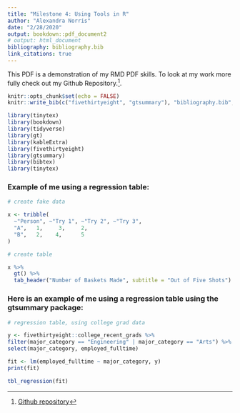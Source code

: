 ```yaml
---
title: "Milestone 4: Using Tools in R"
author: "Alexandra Norris"
date: "2/28/2020"
output: bookdown::pdf_document2
# output: html_document
bibliography: bibliography.bib
link_citations: true
---
```


This PDF is a demonstration of my RMD PDF skills. To look at my work more fully check out my Github Repository.^[[Github repository](https://github.com/asnorris/milestone-4)]. 

```r

knitr::opts_chunk$set(echo = FALSE)
knitr::write_bib(c("fivethirtyeight", "gtsummary"), "bibliography.bib", width = 60)

library(tinytex)
library(bookdown)
library(tidyverse)
library(gt)
library(kableExtra)
library(fivethirtyeight)
library(gtsummary)
library(bibtex)
library(tinytex)

```

### Example of me using a regression table:
```r

# create fake data

x <- tribble(
  ~"Person", ~"Try 1", ~"Try 2", ~"Try 3",
  "A",   1,     3,     2,   
  "B",   2,    4,      5
)

# create table

x %>%
  gt() %>%
  tab_header("Number of Baskets Made", subtitle = "Out of Five Shots")

```

### Here is an example of me using a regression table using the gtsummary package:

```r

# regression table, using college grad data

y <- fivethirtyeight::college_recent_grads %>%
filter(major_category == "Engineering" | major_category == "Arts") %>%
select(major_category, employed_fulltime)

fit <- lm(employed_fulltime ~ major_category, y)
print(fit)
```

```r

tbl_regression(fit)

```
 